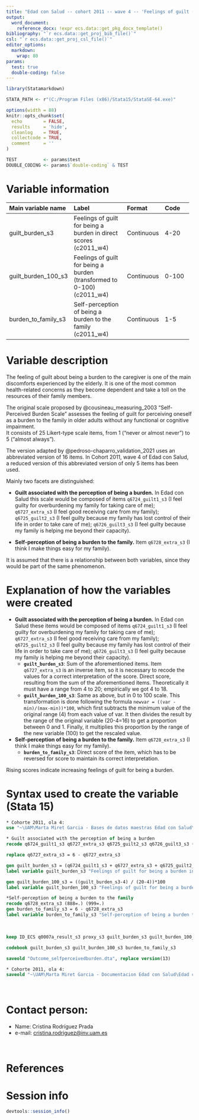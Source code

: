 ```yaml
---
title: "Edad con Salud -- cohort 2011 -- wave 4 -- 'Feelings of guilt (for being a burden)'" 
output:
  word_document:
    reference_docx: !expr ecs.data::get_pkg_docx_template()
bibliography: "`r ecs.data::get_proj_bib_file()`" 
csl: "`r ecs.data::get_proj_csl_file()`"
editor_options: 
  markdown:
    wrap: 80
params:
  test: true
  double-coding: false
---
```


```r
library(Statamarkdown)

STATA_PATH <- r"(C:/Program Files (x86)/Stata15/StataSE-64.exe)"

options(width = 88) 
knitr::opts_chunk$set( 
  echo        = FALSE, 
  results     = 'hide',
  cleanlog    = TRUE,  
  collectcode = TRUE,  
  comment     = ''     
)

TEST          <- params$test
DOUBLE_CODING <- params$`double-coding` & TEST
```

# Variable information

+--------------------+------------------------------------------+------------+----------------------+
| Main variable name | Label                                    | Format     | Code                 |
+:===================+:=========================================+:===========+:=====================+
| guilt_burden_s3    | Feelings of guilt for being a burden in  | Continuous | 4-20                 |
|                    | direct scores (c2011_w4)                 |            |                      |
+--------------------+------------------------------------------+------------+----------------------+
| guilt_burden_100_s3| Feelings of guilt for being a burden     | Continuous | 0-100                |
|                    | (transformed to 0-100) (c2011_w4)        |            |                      |
+--------------------+------------------------------------------+------------+----------------------+
| burden_to_family_s3| Self-perception of being a burden        | Continuous | 1-5                  |
|                    | to the family (c2011_w4)                 |            |                      |
+--------------------+------------------------------------------+------------+----------------------+


# Variable description

The feeling of guilt about being a burden to the caregiver is one of the main 
discomforts experienced by the elderly. It is one of the most common 
health-related concerns as they become dependent and take a toll on the 
resources of their family members. 

The original scale proposed by @cousineau_measuring_2003 "Self-Perceived Burden
Scale" assesses the feeling of guilt for perceiving oneself as a burden to the 
family in older adults without any functional or cognitive impairment.  
It consists of 25 Likert-type scale items, from 1 ("never or almost never") 
to 5 ("almost always"). 

The version adapted by @pedroso-chaparro_validation_2021 uses an abbreviated 
version of 16 items. In Cohort 2011, wave 4 of Edad con Salud, a reduced version 
of this abbreviated version of only 5 items has been used.

Mainly two facets are distinguished:

- __Guilt associated with the perception of being a burden.__ In Edad con Salud
this scale would be composed of items `q6724_guilt1_s3` (I feel guilty for 
overburdening my family for taking care of me); 
`q6727_extra_s3` (I feel good receiving care from my family); 
`q6725_guilt2_s3` (I feel guilty because my family has lost control of their
life in order to take care of me); `q6726_guilt3_s3` (I feel guilty because my 
family is helping me beyond their capacity). 

- __Self-perception of being a burden to the family.__ Item `q6728_extra_s3` 
(I think I make things easy for my family). 

It is assumed that there is a relationship between both variables, 
since they would be part of the same phenomenon. 

# Explanation of how the variables were created

- __Guilt associated with the perception of being a burden.__ In Edad con Salud
these items would be composed of items `q6724_guilt1_s3` (I feel guilty for 
overburdening my family for taking care of me); 
`q6727_extra_s3` (I feel good receiving care from my family); 
`q6725_guilt2_s3` (I feel guilty because my family has lost control of their
life in order to take care of me); `q6726_guilt3_s3` (I feel guilty because my 
family is helping me beyond their capacity). 
  - __`guilt_burden_s3`__: Sum of the aforementioned items. Item `q6727_extra_s3`
    is an inverse item, so it is necessary to recode the values for a correct
    interpretation of the score. Direct score, resulting from the sum of the
    aforementioned items. Theoretically it must have a range from 4 to 20;
    empirically we got 4 to 18.
  - __`guilt_burden_100_s3`__: Same as above, but in 0 to 100 scale. This 
  transformation is done following the formula `newvar = ((var - min)/(max-min))*100`,
  which first subtracts the minimum value of the original range (4) from each 
  value of var. It then divides the result by the range of the original variable
  (20-4=16) to get a proportion between 0 and 1. Finally, it multiplies this 
  proportion by the range of the new variable (100) to get the rescaled value.

- __Self-perception of being a burden to the family.__ Item `q6728_extra_s3` 
(I think I make things easy for my family). 
   - __`burden_to_family_s3`__: Direct score of the item, which has to be reversed
    for score to maintain its correct interpretation.

Rising scores indicate increasing feelings of guilt for being a burden. 

# Syntax used to create the variable (Stata 15)

```stata
* Cohorte 2011, ola 4:
use "~\UAM\Marta Miret Garcia - Bases de datos maestras Edad con Salud\Ola_4\Cohorte 2011\rawdata_c2011w4.dta"
```

```stata
* Guilt associated with the perception of being a burden
recode q6724_guilt1_s3 q6727_extra_s3 q6725_guilt2_s3 q6726_guilt3_s3 (888=.) (999=.)

replace q6727_extra_s3 = 6 - q6727_extra_s3

gen guilt_burden_s3 = (q6724_guilt1_s3 + q6727_extra_s3 + q6725_guilt2_s3 + q6726_guilt3_s3)
label variable guilt_burden_s3 "Feelings of guilt for being a burden in direct scores (c2011_w4)"

gen guilt_burden_100_s3 = ((guilt_burden_s3-4) / (20-4))*100
label variable guilt_burden_100_s3 "Feelings of guilt for being a burden (transformed to 0-100) (c2011_w4)"

*Self-perception of being a burden to the family
recode q6728_extra_s3 (888=.) (999=.)
gen burden_to_family_s3 = 6 - q6728_extra_s3
label variable burden_to_family_s3 "Self-perception of being a burden to the family (c2011_w4)"
```

<br>

```stata
keep ID_ECS q0007a_result_s3 proxy_s3 guilt_burden_s3 guilt_burden_100_s3 burden_to_family_s3

codebook guilt_burden_s3 guilt_burden_100_s3 burden_to_family_s3
```

```stata
saveold "Outcome_selfperceivedburden.dta", replace version(13)
```

```stata
* Cohorte 2011, ola 4:
saveold "~\UAM\Marta Miret Garcia - Documentacion Edad con Salud\Edad con salud - Ola 4\Outcomes\Cohorte 2011\Outcome datasets\Outcome_selfperceivedburden.dta", replace version(13)

```

<br>

# Contact person:

-   Name: Cristina Rodríguez Prada
-   e-mail:
    [cristina.rodriguez\@inv.uam.es](cristina.rodriguez@inv.uam.es){.email}

<br>

# References

::: {#refs}
:::

\newpage

# Session info

```r
devtools::session_info()
```

